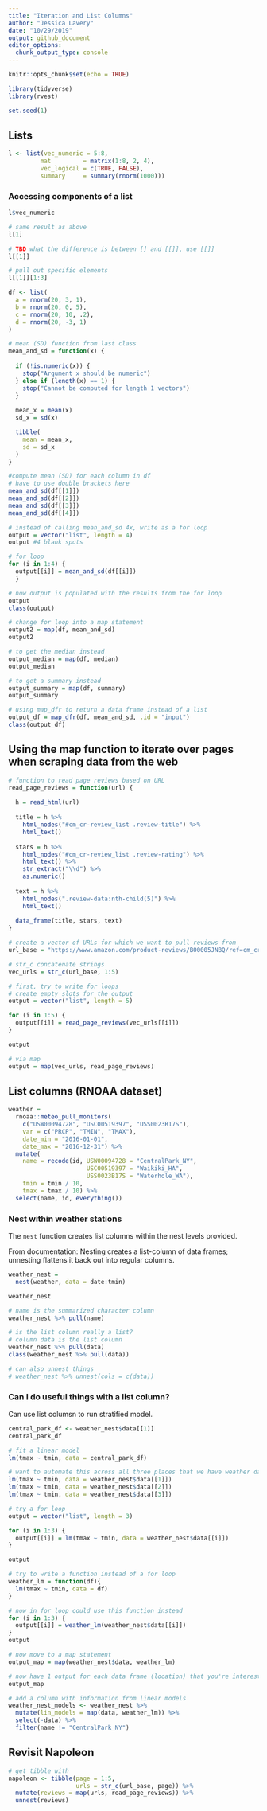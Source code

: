```yaml
---
title: "Iteration and List Columns"
author: "Jessica Lavery"
date: "10/29/2019"
output: github_document
editor_options: 
  chunk_output_type: console
---
```


```r
knitr::opts_chunk$set(echo = TRUE)

library(tidyverse)
library(rvest)

set.seed(1)
```

## Lists
```r
l <- list(vec_numeric = 5:8,
         mat         = matrix(1:8, 2, 4),
         vec_logical = c(TRUE, FALSE),
         summary     = summary(rnorm(1000)))
```

### Accessing components of a list
```r
l$vec_numeric

# same result as above
l[1]

# TBD what the difference is between [] and [[]], use [[]]
l[[1]]

# pull out specific elements
l[[1]][1:3]
```


```r
df <- list(
  a = rnorm(20, 3, 1),
  b = rnorm(20, 0, 5),
  c = rnorm(20, 10, .2),
  d = rnorm(20, -3, 1)
)

# mean (SD) function from last class
mean_and_sd = function(x) {
  
  if (!is.numeric(x)) {
    stop("Argument x should be numeric")
  } else if (length(x) == 1) {
    stop("Cannot be computed for length 1 vectors")
  }
  
  mean_x = mean(x)
  sd_x = sd(x)

  tibble(
    mean = mean_x, 
    sd = sd_x
  )
}

#compute mean (SD) for each column in df
# have to use double brackets here
mean_and_sd(df[[1]])
mean_and_sd(df[[2]])
mean_and_sd(df[[3]])
mean_and_sd(df[[4]])

# instead of calling mean_and_sd 4x, write as a for loop
output = vector("list", length = 4)
output #4 blank spots

# for loop
for (i in 1:4) { 
  output[[i]] = mean_and_sd(df[[i]])
  }

# now output is populated with the results from the for loop
output
class(output)

# change for loop into a map statement 
output2 = map(df, mean_and_sd)
output2

# to get the median instead
output_median = map(df, median)
output_median

# to get a summary instead
output_summary = map(df, summary)
output_summary

# using map_dfr to return a data frame instead of a list
output_df = map_dfr(df, mean_and_sd, .id = "input")
class(output_df)
```

## Using the map function to iterate over pages when scraping data from the web

```r
# function to read page reviews based on URL
read_page_reviews = function(url) {
  
  h = read_html(url)
  
  title = h %>%
    html_nodes("#cm_cr-review_list .review-title") %>%
    html_text()
  
  stars = h %>%
    html_nodes("#cm_cr-review_list .review-rating") %>%
    html_text() %>%
    str_extract("\\d") %>%
    as.numeric()
  
  text = h %>%
    html_nodes(".review-data:nth-child(5)") %>%
    html_text()
  
  data_frame(title, stars, text)
}

# create a vector of URLs for which we want to pull reviews from
url_base = "https://www.amazon.com/product-reviews/B00005JNBQ/ref=cm_cr_arp_d_viewopt_rvwer?ie=UTF8&reviewerType=avp_only_reviews&sortBy=recent&pageNumber="

# str_c concatenate strings 
vec_urls = str_c(url_base, 1:5)

# first, try to write for loops
# create empty slots for the output
output = vector("list", length = 5)

for (i in 1:5) {
  output[[i]] = read_page_reviews(vec_urls[[i]])
}

output

# via map
output = map(vec_urls, read_page_reviews)
```

## List columns (RNOAA dataset)

```r
weather = 
  rnoaa::meteo_pull_monitors(
    c("USW00094728", "USC00519397", "USS0023B17S"),
    var = c("PRCP", "TMIN", "TMAX"), 
    date_min = "2016-01-01",
    date_max = "2016-12-31") %>%
  mutate(
    name = recode(id, USW00094728 = "CentralPark_NY", 
                      USC00519397 = "Waikiki_HA",
                      USS0023B17S = "Waterhole_WA"),
    tmin = tmin / 10,
    tmax = tmax / 10) %>%
  select(name, id, everything())
```

### Nest within weather stations

The `nest` function creates list columns within the nest levels provided.

From documentation: Nesting creates a list-column of data frames; unnesting flattens it back out into regular columns.

```r
weather_nest = 
  nest(weather, data = date:tmin)

weather_nest

# name is the summarized character column
weather_nest %>% pull(name)

# is the list column really a list?
# column data is the list column
weather_nest %>% pull(data)
class(weather_nest %>% pull(data))

# can also unnest things
# weather_nest %>% unnest(cols = c(data))
```

### Can I do useful things with a list column?

Can use list columsn to run stratified model. 

```r
central_park_df <- weather_nest$data[[1]]
central_park_df

# fit a linear model
lm(tmax ~ tmin, data = central_park_df)

# want to automate this across all three places that we have weather data on so that we don't have to copy/past 3x
lm(tmax ~ tmin, data = weather_nest$data[[1]])
lm(tmax ~ tmin, data = weather_nest$data[[2]])
lm(tmax ~ tmin, data = weather_nest$data[[3]])

# try a for loop
output = vector("list", length = 3)

for (i in 1:3) {
  output[[i]] = lm(tmax ~ tmin, data = weather_nest$data[[i]])
}

output

# try to write a function instead of a for loop
weather_lm = function(df){
  lm(tmax ~ tmin, data = df)
}

# now in for loop could use this function instead
for (i in 1:3) {
  output[[i]] = weather_lm(weather_nest$data[[i]])
}
output

# now move to a map statement 
output_map = map(weather_nest$data, weather_lm)

# now have 1 output for each data frame (location) that you're interested in
output_map

# add a column with information from linear models
weather_nest_models <- weather_nest %>% 
  mutate(lin_models = map(data, weather_lm)) %>% 
  select(-data) %>% 
  filter(name != "CentralPark_NY")
```


## Revisit Napoleon

```r
# get tibble with 
napoleon <- tibble(page = 1:5,
                   urls = str_c(url_base, page)) %>% 
  mutate(reviews = map(urls, read_page_reviews)) %>% 
  unnest(reviews)
```


